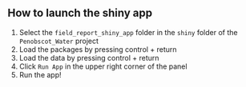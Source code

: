 ## How to launch the shiny app
1. Select the `field_report_shiny_app` folder in the `shiny` folder of the `Penobscot_Water` project
2. Load the packages by pressing control + return
3. Load the data by pressing control + return
4. Click `Run App` in the upper right corner of the panel
5. Run the app! 